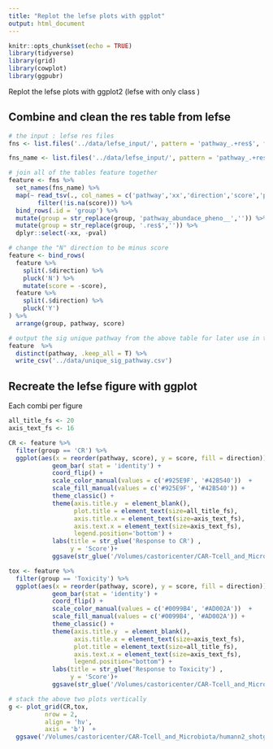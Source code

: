 ```yaml
---
title: "Replot the lefse plots with ggplot"
output: html_document
---
```


```r
knitr::opts_chunk$set(echo = TRUE)
library(tidyverse)
library(grid)
library(cowplot)
library(ggpubr)
```

Replot the lefse plots with ggplot2 (lefse with only class )

## Combine and clean the res table from lefse

```r
# the input : lefse res files
fns <- list.files('../data/lefse_input/', pattern = 'pathway_.+res$', full.names = T)

fns_name <- list.files('../data/lefse_input/', pattern = 'pathway_.+res$')

# join all of the tables feature together
feature <- fns %>% 
  set_names(fns_name) %>% 
  map(~ read_tsv(., col_names = c('pathway','xx','direction','score','pval')) %>% 
        filter(!is.na(score))) %>% 
  bind_rows(.id = 'group') %>% 
  mutate(group = str_replace(group, 'pathway_abundace_pheno__','')) %>% 
  mutate(group = str_replace(group, '.res$','')) %>% 
  dplyr::select(-xx, -pval)

# change the "N" direction to be minus score
feature <- bind_rows(
  feature %>% 
    split(.$direction) %>% 
    pluck('N') %>% 
    mutate(score = -score),
  feature %>% 
    split(.$direction) %>% 
    pluck('Y')  
) %>% 
  arrange(group, pathway, score)
```

```r
# output the sig unique pathway from the above table for later use in the bar plot
feature  %>% 
  distinct(pathway, .keep_all = T) %>% 
  write_csv('../data/unique_sig_pathway.csv')
```


## Recreate the lefse figure with ggplot

Each combi per figure


```r
all_title_fs <- 20
axis_text_fs <- 16

CR <- feature %>% 
  filter(group == 'CR') %>% 
  ggplot(aes(x = reorder(pathway, score), y = score, fill = direction)) +
            geom_bar( stat = 'identity') +
            coord_flip() +
            scale_color_manual(values = c('#925E9F', '#42B540'))  +
            scale_fill_manual(values = c('#925E9F', '#42B540')) +
            theme_classic() +
            theme(axis.title.y  = element_blank(), 
                  plot.title = element_text(size=all_title_fs),
                  axis.title.x = element_text(size=axis_text_fs),
                  axis.text.x = element_text(size=axis_text_fs),
                  legend.position='bottom') +
            labs(title = str_glue('Response to CR') ,
                 y = 'Score')+ 
            ggsave(str_glue('/Volumes/castoricenter/CAR-Tcell_and_Microbiota/humann2_shotgun/figs/lefse_results_ggplot_recreate/Response to CR.pdf'),  width = 12, device = 'pdf' )

tox <- feature %>% 
  filter(group == 'Toxicity') %>% 
  ggplot(aes(x = reorder(pathway, score), y = score, fill = direction)) +
            geom_bar(stat = 'identity') +
            coord_flip() +
            scale_color_manual(values = c('#0099B4', '#AD002A'))  +
            scale_fill_manual(values = c('#0099B4', '#AD002A')) +
            theme_classic() +
            theme(axis.title.y  = element_blank(), 
                  axis.title.x = element_text(size=axis_text_fs),
                  plot.title = element_text(size=all_title_fs),
                  axis.text.x = element_text(size=axis_text_fs),
                  legend.position="bottom") +
            labs(title = str_glue('Response to Toxicity') ,
                 y = 'Score')+ 
            ggsave(str_glue('/Volumes/castoricenter/CAR-Tcell_and_Microbiota/humann2_shotgun/figs/lefse_results_ggplot_recreate/Response to tox.pdf'), device = 'pdf', width = 12)


```


```r
# stack the above two plots vertically
g <- plot_grid(CR,tox,  
          nrow = 2, 
          align = 'hv',
          axis = 'b')  +
  ggsave('/Volumes/castoricenter/CAR-Tcell_and_Microbiota/humann2_shotgun/figs/lefse_results_ggplot_recreate/pathway_lefse_combined.pdf', device = 'pdf', height = 15, width = 15)
```




